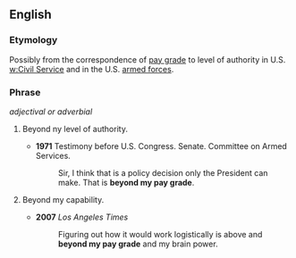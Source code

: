 ==English==

===Etymology===
Possibly from the correspondence of [[pay grade]] to level of authority in U.S. [[w:Civil Service]] and in the U.S. [[armed forces]].

===Phrase===
{{infl|en|Phrasebook|head=[[beyond]] [[my]] [[pay]] [[grade]]}}  ''adjectival or adverbial''

# {{idiom}} Beyond ny level of authority.
#*'''1971''' Testimony before U.S. Congress. Senate. Committee on Armed Services.
#*:Sir, I think that is a policy decision only the President can make. That is '''beyond my pay grade'''. 
# {{idiom}} Beyond my capability.
#*'''2007''' ''Los Angeles Times''
#*:Figuring out how it would work logistically is above and '''beyond my pay grade''' and my brain power.